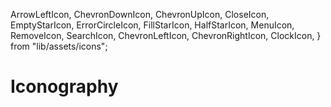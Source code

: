 
  ArrowLeftIcon,
  ChevronDownIcon,
  ChevronUpIcon,
  CloseIcon,
  EmptyStarIcon,
  ErrorCircleIcon,
  FillStarIcon,
  HalfStarIcon,
  MenuIcon,
  RemoveIcon,
  SearchIcon,
  ChevronLeftIcon,
  ChevronRightIcon,
  ClockIcon,
} from "lib/assets/icons";

<Meta title="Token/Iconography" />

# Iconography

<br />

<IconGallery>
  <IconItem name="ArrowLeftIcon">
    <ArrowLeftIcon name="ArrowLeftIcon" />
  </IconItem>

  <IconItem name="ChevronDownIcon">
    <ChevronDownIcon name="ChevronDownIcon" />
  </IconItem>

  <IconItem name="ChevronUpIcon">
    <ChevronUpIcon name="ChevronUpIcon" />
  </IconItem>

  <IconItem name="ChevronLeftIcon">
    <ChevronLeftIcon name="ChevronLeftIcon" />
  </IconItem>

  <IconItem name="ChevronRightIcon">
    <ChevronRightIcon name="ChevronRightIcon" />
  </IconItem>

  <IconItem name="CloseIcon">
    <CloseIcon name="CloseIcon" />
  </IconItem>

  <IconItem name="RemoveIcon">
    <RemoveIcon name="RemoveIcon" />
  </IconItem>

  <IconItem name="ErrorCircleIcon">
    <ErrorCircleIcon name="ErrorCircleIcon" />
  </IconItem>

  <IconItem name="MenuIcon">
    <MenuIcon name="MenuIcon" />
  </IconItem>

  <IconItem name="SearchIcon">
    <SearchIcon name="SearchIcon" />
  </IconItem>

  <IconItem name="ClockIcon">
    <ClockIcon name="ClockIcon" />
  </IconItem>

  <IconItem name="FillStarIcon">
    <FillStarIcon name="FillStarIcon" />
  </IconItem>

  <IconItem name="EmptyStarIcon">
    <EmptyStarIcon name="EmptyStarIcon" />
  </IconItem>

  <IconItem name="HalfStarIcon">
    <HalfStarIcon name="HalfStarIcon" />
  </IconItem>
</IconGallery>
